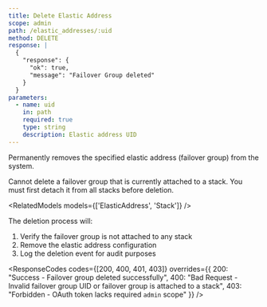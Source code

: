 ```yaml
---
title: Delete Elastic Address
scope: admin
path: /elastic_addresses/:uid
method: DELETE
response: |
  {
    "response": {
      "ok": true,
      "message": "Failover Group deleted"
    }
  }
parameters:
  - name: uid
    in: path
    required: true
    type: string
    description: Elastic address UID
---
```


Permanently removes the specified elastic address (failover group) from the system.

<Callout type="warning" title="Attachment Restriction">
Cannot delete a failover group that is currently attached to a stack. You must first detach it from all stacks before deletion.
</Callout>

<RelatedModels models={['ElasticAddress', 'Stack']} />

The deletion process will:
1. Verify the failover group is not attached to any stack
2. Remove the elastic address configuration
3. Log the deletion event for audit purposes

<ResponseCodes 
  codes={[200, 400, 401, 403]}
  overrides={{
    200: "Success - Failover group deleted successfully",
    400: "Bad Request - Invalid failover group UID or failover group is attached to a stack",
    403: "Forbidden - OAuth token lacks required `admin` scope"
  }}
/>